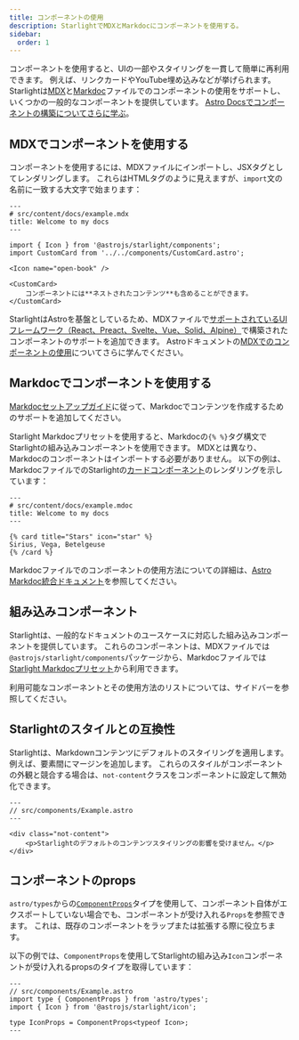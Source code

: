 ```yaml
---
title: コンポーネントの使用
description: StarlightでMDXとMarkdocにコンポーネントを使用する。
sidebar:
  order: 1
---
```


コンポーネントを使用すると、UIの一部やスタイリングを一貫して簡単に再利用できます。
例えば、リンクカードやYouTube埋め込みなどが挙げられます。
Starlightは[MDX](https://mdxjs.com/)と[Markdoc](https://markdoc.dev/)ファイルでのコンポーネントの使用をサポートし、いくつかの一般的なコンポーネントを提供しています。
[Astro Docsでコンポーネントの構築についてさらに学ぶ](https://docs.astro.build/en/core-concepts/astro-components/)。

## MDXでコンポーネントを使用する

コンポーネントを使用するには、MDXファイルにインポートし、JSXタグとしてレンダリングします。
これらはHTMLタグのように見えますが、`import`文の名前に一致する大文字で始まります：

```mdx
---
# src/content/docs/example.mdx
title: Welcome to my docs
---

import { Icon } from '@astrojs/starlight/components';
import CustomCard from '../../components/CustomCard.astro';

<Icon name="open-book" />

<CustomCard>
	コンポーネントには**ネストされたコンテンツ**も含めることができます。
</CustomCard>
```

StarlightはAstroを基盤としているため、MDXファイルで[サポートされているUIフレームワーク（React、Preact、Svelte、Vue、Solid、Alpine）](https://docs.astro.build/en/core-concepts/framework-components/)で構築されたコンポーネントのサポートを追加できます。
Astroドキュメントの[MDXでのコンポーネントの使用](https://docs.astro.build/en/guides/integrations-guide/mdx/#using-components-in-mdx)についてさらに学んでください。

## Markdocでコンポーネントを使用する

[Markdocセットアップガイド](/guides/authoring-content/#markdoc)に従って、Markdocでコンテンツを作成するためのサポートを追加してください。

Starlight Markdocプリセットを使用すると、Markdocの`{% %}`タグ構文でStarlightの組み込みコンポーネントを使用できます。
MDXとは異なり、Markdocのコンポーネントはインポートする必要がありません。
以下の例は、MarkdocファイルでのStarlightの[カードコンポーネント](/components/cards/)のレンダリングを示しています：

```markdoc
---
# src/content/docs/example.mdoc
title: Welcome to my docs
---

{% card title="Stars" icon="star" %}
Sirius, Vega, Betelgeuse
{% /card %}
```

Markdocファイルでのコンポーネントの使用方法についての詳細は、[Astro Markdoc統合ドキュメント](https://docs.astro.build/en/guides/integrations-guide/markdoc/#render-components)を参照してください。

## 組み込みコンポーネント

Starlightは、一般的なドキュメントのユースケースに対応した組み込みコンポーネントを提供しています。
これらのコンポーネントは、MDXファイルでは`@astrojs/starlight/components`パッケージから、Markdocファイルでは[Starlight Markdocプリセット](/guides/authoring-content/#markdoc)から利用できます。

利用可能なコンポーネントとその使用方法のリストについては、サイドバーを参照してください。

## Starlightのスタイルとの互換性

Starlightは、Markdownコンテンツにデフォルトのスタイリングを適用します。例えば、要素間にマージンを追加します。
これらのスタイルがコンポーネントの外観と競合する場合は、`not-content`クラスをコンポーネントに設定して無効化できます。

```astro 'class="not-content"'
---
// src/components/Example.astro
---

<div class="not-content">
	<p>Starlightのデフォルトのコンテンツスタイリングの影響を受けません。</p>
</div>
```

## コンポーネントのprops

`astro/types`からの[`ComponentProps`](https://docs.astro.build/en/guides/typescript/#componentprops-type)タイプを使用して、コンポーネント自体がエクスポートしていない場合でも、コンポーネントが受け入れる`Props`を参照できます。
これは、既存のコンポーネントをラップまたは拡張する際に役立ちます。

以下の例では、`ComponentProps`を使用してStarlightの組み込み`Icon`コンポーネントが受け入れるpropsのタイプを取得しています：

```astro
---
// src/components/Example.astro
import type { ComponentProps } from 'astro/types';
import { Icon } from '@astrojs/starlight/icon';

type IconProps = ComponentProps<typeof Icon>;
---
```
